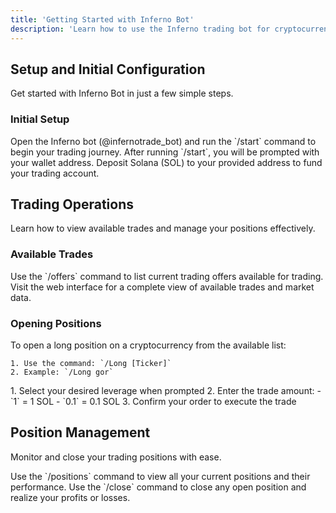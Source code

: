 ```yaml
---
title: 'Getting Started with Inferno Bot'
description: 'Learn how to use the Inferno trading bot for cryptocurrency trading on Solana'
---
```


## Setup and Initial Configuration

Get started with Inferno Bot in just a few simple steps.

### Initial Setup

<AccordionGroup>
  <Accordion icon="robot" title="Start the bot">
    Open the Inferno bot (@infernotrade_bot) and run the `/start` command to begin your trading journey.
  </Accordion>
  <Accordion icon="wallet" title="Make your first deposit">
    After running `/start`, you will be prompted with your wallet address. Deposit Solana (SOL) to your provided address to fund your trading account.
  </Accordion>
</AccordionGroup>

## Trading Operations

Learn how to view available trades and manage your positions effectively.

### Available Trades

<CardGroup>

<Card title="View Trading Offers" icon="list" href="/commands">
  Use the `/offers` command to list current trading offers available for trading.
</Card>

<Card title="Full Trading Interface" icon="chart-line" href="https://infernobot.io/trade">
  Visit the web interface for a complete view of available trades and market data.
</Card>

</CardGroup>

### Opening Positions

<AccordionGroup>
  <Accordion icon="trend-up" title="Execute a long position">
    To open a long position on a cryptocurrency from the available list:
    
    1. Use the command: `/Long [Ticker]`
    2. Example: `/Long gor`
  </Accordion>
  <Accordion icon="sliders" title="Set leverage and amount">
    1. Select your desired leverage when prompted
    2. Enter the trade amount:
       - `1` = 1 SOL
       - `0.1` = 0.1 SOL
    3. Confirm your order to execute the trade
  </Accordion>
</AccordionGroup>

## Position Management

Monitor and close your trading positions with ease.

<CardGroup>

<Card title="View Open Positions" icon="eye" href="/commands">
  Use the `/positions` command to view all your current positions and their performance.
</Card>

<Card title="Close Positions" icon="xmark" href="/commands">
  Use the `/close` command to close any open position and realize your profits or losses.
</Card>

</CardGroup> 